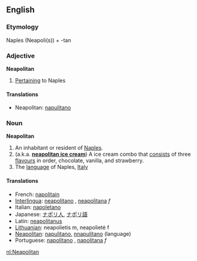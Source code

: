 ==English==

===Etymology===
Naples (Neapoli(s)) + -tan

===Adjective===
'''Neapolitan'''

#[[Pertaining]] to Naples

====Translations====
*Neapolitan: [[napulitano]]

===Noun===
'''Neapolitan'''

#An inhabitant or resident of [[Naples]].
#(a.k.a. '''[[neapolitan ice cream]]''') A ice cream combo that [[consist]]s of three [[flavours]] in order, chocolate, vanilla, and strawberry.
#The [[language]] of Naples, [[Italy]]

====Translations====
*French: [[napolitain]]
*[[Interlingua]]: [[neapolitano]] {{m}}, [[neapolitana]] ''f''
*Italian: [[napoletano]]
*Japanese: [[ナポリ人]], [[ナポリ語]]
*Latin: [[neapolitanus]]
*[[Lithuanian]]: neapolietis m, neapolietė f
*[[Neapolitan]]: [[napulitano]], [[nnapulitano]] (language)
*Portuguese: [[napolitano]] {{m}}, [[napolitana]] ''f''

[[nl:Neapolitan]]